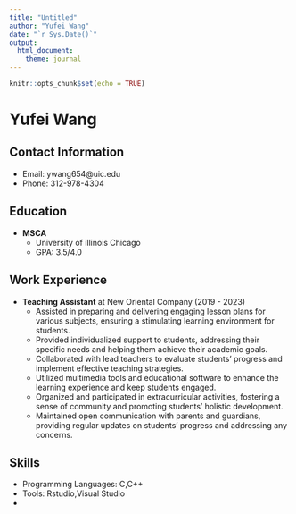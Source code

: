 ```yaml
---
title: "Untitled"
author: "Yufei Wang"
date: "`r Sys.Date()`"
output:
  html_document:
    theme: journal
---
```


```r
knitr::opts_chunk$set(echo = TRUE)
```

# Yufei Wang

## Contact Information
- Email: ywang654@uic.edu
- Phone: 312-978-4304


## Education
- **MSCA**
  - University of illinois Chicago
  - GPA: 3.5/4.0

## Work Experience
- **Teaching Assistant** at New Oriental Company (2019 - 2023)
  - Assisted in preparing and delivering engaging lesson plans for various subjects, ensuring a stimulating learning environment for students.
  - Provided individualized support to students, addressing their specific needs and helping them achieve their academic goals.
  - Collaborated with lead teachers to evaluate students' progress and implement effective teaching strategies.
  - Utilized multimedia tools and educational software to enhance the learning experience and keep students engaged.
  - Organized and participated in extracurricular activities, fostering a sense of community and promoting students' holistic development.
  - Maintained open communication with parents and guardians, providing regular updates on students' progress and addressing any concerns.

## Skills
- Programming Languages: C,C++
- Tools: Rstudio,Visual Studio
- 
